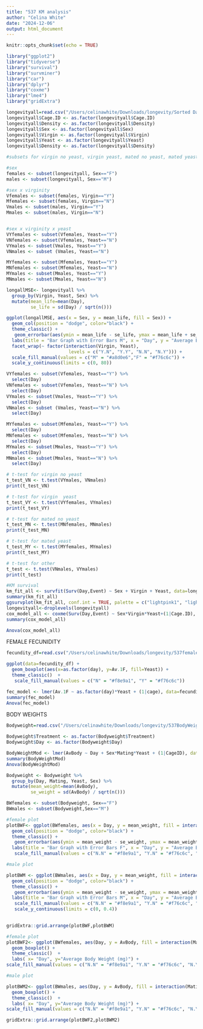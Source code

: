 ```yaml
---
title: "537 KM analysis"
author: "Celina White"
date: "2024-12-06"
output: html_document
---
```


```r
knitr::opts_chunk$set(echo = TRUE)
```

```r
library("ggplot2")
library("tidyverse")
library("survival")
library("survminer")
library("car")
library("dplyr")
library("coxme")
library("lme4")
library("gridExtra")
```

```r
longevityall=read.csv("/Users/celinawhite/Downloads/longevity/Sorted Data/537 Longevity sorted data.csv")
longevityall$Cage.ID <- as.factor(longevityall$Cage.ID)
longevityall$Density <- as.factor(longevityall$Density)
longevityall$Sex <- as.factor(longevityall$Sex)
longevityall$Virgin <- as.factor(longevityall$Virgin)
longevityall$Yeast <- as.factor(longevityall$Yeast)
longevityall$Density <- as.factor(longevityall$Density)
```


```r
#subsets for virgin no yeast, virgin yeast, mated no yeast, mated yeast

#sex
females <- subset(longevityall, Sex=="F")
males <- subset(longevityall, Sex=="M")

#sex x virginity
Vfemales <- subset(females, Virgin=="Y")
Mfemales <- subset(females, Virgin=="N")
Vmales <- subset(males, Virgin=="Y")
Mmales <- subset(males, Virgin=="N")


#sex x virginity x yeast
VYfemales <- subset(Vfemales, Yeast=="Y")
VNfemales <- subset(Vfemales, Yeast=="N")
VYmales <- subset(Vmales, Yeast=="Y") 
VNmales <- subset (Vmales, Yeast=="N") 

MYfemales <- subset(Mfemales, Yeast=="Y") 
MNfemales <- subset(Mfemales, Yeast=="N")
MYmales <- subset(Mmales, Yeast=="Y") 
MNmales <- subset(Mmales, Yeast=="N") 
```



```r
longallMSE<- longevityall %>%
  group_by(Virgin, Yeast, Sex) %>%  
  mutate(mean_life=mean(Day),
         se_life = sd(Day) / sqrt(n()))

ggplot(longallMSE, aes(x = Sex, y = mean_life, fill = Sex)) +
  geom_col(position = "dodge", color="black") +
  theme_classic() +
   geom_errorbar(aes(ymin = mean_life - se_life, ymax = mean_life + se_life), width = 0.2, position = position_dodge(0.9)) +  
  labs(title = "Bar Graph with Error Bars M", x = "Day", y = "Average Body Weight (mg)") +
  facet_wrap(~ factor(interaction(Virgin, Yeast), 
                       levels = c("Y.N", "Y.Y", "N.N", "N.Y"))) +
  scale_fill_manual(values = c("M" = "#a8d0e6","F" = "#f76c6c")) +
  scale_y_continuous(limits = c(0, 80))
```


```r
VYfemales <- subset(Vfemales, Yeast=="Y") %>% 
  select(Day)
VNfemales <- subset(Vfemales, Yeast=="N") %>% 
  select(Day)
VYmales <- subset(Vmales, Yeast=="Y") %>% 
  select(Day)
VNmales <- subset (Vmales, Yeast=="N") %>% 
  select(Day)

MYfemales <- subset(Mfemales, Yeast=="Y") %>% 
  select(Day)
MNfemales <- subset(Mfemales, Yeast=="N") %>% 
  select(Day)
MYmales <- subset(Mmales, Yeast=="Y") %>% 
  select(Day)
MNmales <- subset(Mmales, Yeast=="N") %>% 
  select(Day)
```


```r
# t-test for virgin no yeast
t_test_VN <- t.test(VYmales, VNmales)
print(t_test_VN)
```

```r
# t-test for virgin  yeast
t_test_VY <- t.test(VYfemales, VYmales)
print(t_test_VY)
```

```r
# t-test for mated no yeast
t_test_MN <- t.test(MNfemales, MNmales)
print(t_test_MN)
```

```r
# t-test for mated yeast
t_test_MY <- t.test(MYfemales, MYmales)
print(t_test_MY)
```
```r
# t-test for other
t_test <- t.test(VNmales, VYmales)
print(t_test)
```

################################################################################

```r
#KM survival
km_fit_all <- survfit(Surv(Day,Event) ~ Sex + Virgin + Yeast, data=longevityall) 
summary(km_fit_all)
ggsurvplot(km_fit_all, conf.int = TRUE, palette = c("lightpink1", "lightpink3", "hotpink", "deeppink4", "lightskyblue", "#2E9FDF", "blue1", "navyblue"), data=longevityall)
longevityall<-droplevels(longevityall)
cox_model_all <- coxme(Surv(Day,Event) ~ Sex*Virgin*Yeast+(1|Cage.ID), data=droplevels(longevityall))
summary(cox_model_all)
```






```r
Anova(cox_model_all)
```




#############################################################################
FEMALE FECUNIDITY

```r
fecundity_df=read.csv("/Users/celinawhite/Downloads/longevity/537femalefecundity.csv")

ggplot(data=fecundity_df) +
  geom_boxplot(aes(x=as.factor(day), y=Av.1F, fill=Yeast)) +
  theme_classic()  +
   scale_fill_manual(values = c("N" = "#f8e9a1", "Y" = "#f76c6c"))


```




```r
fec_model <- lmer(Av.1F ~ as.factor(day)*Yeast + (1|cage), data=fecundity_df)
summary(fec_model)
Anova(fec_model)
```



###########################################################################
BODY WEIGHTS

```r
Bodyweight=read.csv("/Users/celinawhite/Downloads/longevity/537BodyWeights.csv")

Bodyweight$Treatment <- as.factor(Bodyweight$Treatment)
Bodyweight$Day <- as.factor(Bodyweight$Day)
```

```r
BodyWeightMod <- lmer(AvBody ~ Day + Sex*Mating*Yeast + (1|CageID), data=Bodyweight)
summary(BodyWeightMod)
Anova(BodyWeightMod)
```


```r
Bodyweight <- Bodyweight %>%
  group_by(Day, Mating, Yeast, Sex) %>%  
  mutate(mean_weight=mean(AvBody),
         se_weight = sd(AvBody) / sqrt(n()))  
```


```r
BWfemales <- subset(Bodyweight, Sex=="F")
BWmales <- subset(Bodyweight,Sex=="M")
```


```r
#female plot
plotBWF<- ggplot(BWfemales, aes(x = Day, y = mean_weight, fill = interaction(Mating, Yeast))) +
  geom_col(position = "dodge", color="black") +
  theme_classic() +
   geom_errorbar(aes(ymin = mean_weight - se_weight, ymax = mean_weight + se_weight), width = 0.2, position = position_dodge(0.9)) +  # Error bars
  labs(title = "Bar Graph with Error Bars F", x = "Day", y = "Average Body Weight (mg)") +
   scale_fill_manual(values = c("N.N" = "#f8e9a1", "Y.N" = "#f76c6c", "N.Y" = "#a8d0e6", "Y.Y" = "#374785"))

```


```r
#male plot

plotBWM <- ggplot(BWmales, aes(x = Day, y = mean_weight, fill = interaction(Mating, Yeast))) +
  geom_col(position = "dodge", color="black") +
  theme_classic() +
   geom_errorbar(aes(ymin = mean_weight - se_weight, ymax = mean_weight + se_weight), width = 0.2, position = position_dodge(0.9)) +  # Error bars
  labs(title = "Bar Graph with Error Bars M", x = "Day", y = "Average Body Weight (mg)") +
   scale_fill_manual(values = c("N.N" = "#f8e9a1", "Y.N" = "#f76c6c", "N.Y" = "#a8d0e6", "Y.Y" = "#374785")) +
   scale_y_continuous(limits = c(0, 0.4))
  
```

```r
gridExtra::grid.arrange(plotBWF,plotBWM)
```

```r
#female plot
plotBWF2<- ggplot(BWfemales, aes(Day, y = AvBody, fill = interaction(Mating,Yeast))) +
  geom_boxplot() +
  theme_classic()  +
  labs( x= "Day", y="Average Body Weight (mg)") +
scale_fill_manual(values = c("N.N" = "#f8e9a1", "Y.N" = "#f76c6c", "N.Y" = "#a8d0e6", "Y.Y" = "#374785")) 

```


```r
#male plot

plotBWM2<- ggplot(BWmales, aes(Day, y = AvBody, fill = interaction(Mating,Yeast))) +
  geom_boxplot() +
  theme_classic()  +
  labs( x= "Day", y="Average Body Weight (mg)") +
scale_fill_manual(values = c("N.N" = "#f8e9a1", "Y.N" = "#f76c6c", "N.Y" = "#a8d0e6", "Y.Y" = "#374785")) 

```

```r
gridExtra::grid.arrange(plotBWF2,plotBWM2)
```



